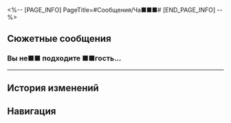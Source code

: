 <%-- [PAGE_INFO]
PageTitle=#Сообщения/Ча■■■#
[END_PAGE_INFO] --%>
{{Сообщение Инфобокс
|id          = 119
|Изображение = НИП Ча■■■ Иконка.png
|Тип         = НИП
|Отправитель = Ча■■■
|Описание    = 
|Фракция     = Другие
}}

==Сюжетные сообщения==
===Вы не■■ подходите ■■гость...===
{{Сообщения
|условие_получения = 
|текст =
:'''Ча■■■:''' Вы не■■ подходите ■■гость ■■■■■■■ охота не■■ приветствуется■■
:'''Ча■■■:''' ■■■■ брак■■ квалификация ■выбранный ■■пропажа ■■■■ про■■■пажа ■■ пропажа ■■■■■■■■■■■■■■■■
:'''Ча■■■:''' ■■■■■■■■■■■■■■■■■■■■■■■■■■■■■■■■■■■■■■■■■■■■■■■■
:'''Ча■■■:''' ■■■■■■■■■■■■■■■■■■■■■■■■■■■■■■■■■■■■■■■■■■■■■■■■■■■■■■■■■■■■■■■
:'''Ча■■■:''' [[Файл:Сообщение Ча■■■ 39.png|256px]]
}}
----

==История изменений==
{{История изменений|2.7}}

==Навигация==
{{Сообщения Навбокс}}